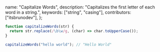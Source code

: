   name: "Capitalize Words",
  description: "Capitalizes the first letter of each word in a string.",
  keywords: ["string", "casing"],
  contributors: ["itsbrunodev"],
};

```javascript
function capitalizeWords(str) {
  return str.replace(/\b\w/g, (char) => char.toUpperCase());
}
```

```javascript
capitalizeWords("hello world"); // "Hello World"
```
